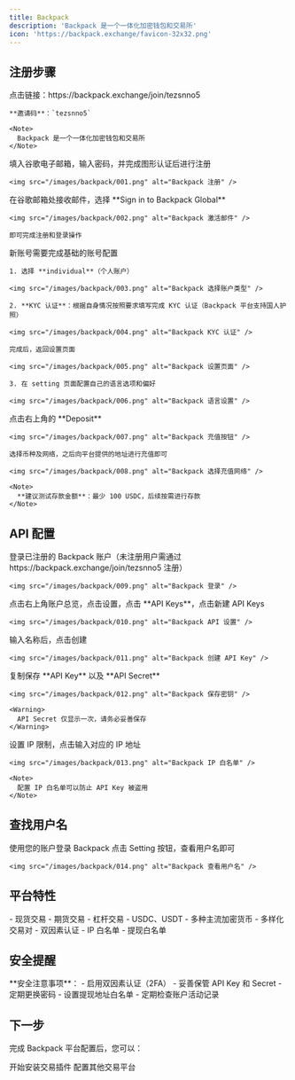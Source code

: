 ```yaml
---
title: Backpack
description: 'Backpack 是一个一体化加密钱包和交易所'
icon: 'https://backpack.exchange/favicon-32x32.png'
---
```


## 注册步骤

<Steps>
  <Step title="访问注册链接">
    点击链接：https://backpack.exchange/join/tezsnno5

    **邀请码**：`tezsnno5`

    <Note>
      Backpack 是一个一体化加密钱包和交易所
    </Note>
  </Step>

  <Step title="注册账号">
    填入谷歌电子邮箱，输入密码，并完成图形认证后进行注册

    <img src="/images/backpack/001.png" alt="Backpack 注册" />
  </Step>

  <Step title="激活账号">
    在谷歌邮箱处接收邮件，选择 **Sign in to Backpack Global**

    <img src="/images/backpack/002.png" alt="Backpack 激活邮件" />

    即可完成注册和登录操作
  </Step>

  <Step title="配置账号">
    新账号需要完成基础的账号配置

    1. 选择 **individual**（个人账户）

    <img src="/images/backpack/003.png" alt="Backpack 选择账户类型" />

    2. **KYC 认证**：根据自身情况按照要求填写完成 KYC 认证（Backpack 平台支持国人护照）

    <img src="/images/backpack/004.png" alt="Backpack KYC 认证" />

    完成后，返回设置页面

    <img src="/images/backpack/005.png" alt="Backpack 设置页面" />

    3. 在 setting 页面配置自己的语言选项和偏好

    <img src="/images/backpack/006.png" alt="Backpack 语言设置" />
  </Step>

  <Step title="账户充值">
    点击右上角的 **Deposit**

    <img src="/images/backpack/007.png" alt="Backpack 充值按钮" />

    选择币种及网络，之后向平台提供的地址进行充值即可

    <img src="/images/backpack/008.png" alt="Backpack 选择充值网络" />

    <Note>
      **建议测试存款金额**：最少 100 USDC，后续按需进行存款
    </Note>
  </Step>
</Steps>

## API 配置

<Steps>
  <Step title="登录账户">
    登录已注册的 Backpack 账户（未注册用户需通过 https://backpack.exchange/join/tezsnno5 注册）

    <img src="/images/backpack/009.png" alt="Backpack 登录" />
  </Step>

  <Step title="进入 API 设置">
    点击右上角账户总览，点击设置，点击 **API Keys**，点击新建 API Keys

    <img src="/images/backpack/010.png" alt="Backpack API 设置" />
  </Step>

  <Step title="创建 API Key">
    输入名称后，点击创建

    <img src="/images/backpack/011.png" alt="Backpack 创建 API Key" />
  </Step>

  <Step title="保存密钥">
    复制保存 **API Key** 以及 **API Secret**

    <img src="/images/backpack/012.png" alt="Backpack 保存密钥" />

    <Warning>
      API Secret 仅显示一次，请务必妥善保存
    </Warning>
  </Step>

  <Step title="配置 IP 白名单">
    设置 IP 限制，点击输入对应的 IP 地址

    <img src="/images/backpack/013.png" alt="Backpack IP 白名单" />

    <Note>
      配置 IP 白名单可以防止 API Key 被盗用
    </Note>
  </Step>
</Steps>

## 查找用户名

<Steps>
  <Step title="登录 Backpack 账户">
    使用您的账户登录 Backpack
  </Step>

  <Step title="进入设置页面">
    点击 Setting 按钮，查看用户名即可

    <img src="/images/backpack/014.png" alt="Backpack 查看用户名" />
  </Step>
</Steps>

## 平台特性

<CardGroup cols={3}>
  <Card title="交易类型" icon="chart-line">
    - 现货交易
    - 期货交易
    - 杠杆交易
  </Card>
  <Card title="支持资产" icon="coins">
    - USDC、USDT
    - 多种主流加密货币
    - 多样化交易对
  </Card>
  <Card title="安全特性" icon="shield">
    - 双因素认证
    - IP 白名单
    - 提现白名单
  </Card>
</CardGroup>

## 安全提醒

<Warning>
**安全注意事项**：
- 启用双因素认证（2FA）
- 妥善保管 API Key 和 Secret
- 定期更换密码
- 设置提现地址白名单
- 定期检查账户活动记录
</Warning>

## 下一步

完成 Backpack 平台配置后，您可以：

<CardGroup cols={2}>
  <Card title="安装插件" icon="download" href="/getting-started/installation">
    开始安装交易插件
  </Card>
  <Card title="查看其他平台" icon="list" href="/platforms/index">
    配置其他交易平台
  </Card>
</CardGroup>
